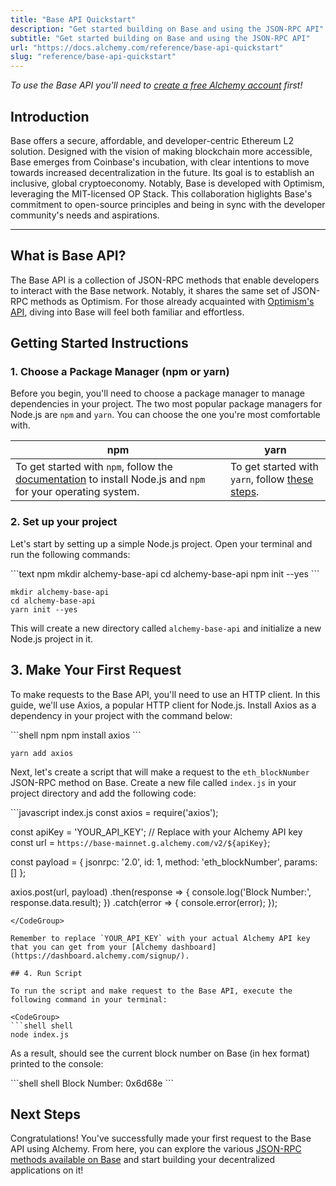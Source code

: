 ```yaml
---
title: "Base API Quickstart"
description: "Get started building on Base and using the JSON-RPC API"
subtitle: "Get started building on Base and using the JSON-RPC API"
url: "https://docs.alchemy.com/reference/base-api-quickstart"
slug: "reference/base-api-quickstart"
---
```


*To use the Base API you'll need to [create a free Alchemy account](https://dashboard.alchemy.com/signup) first!*

## Introduction

Base offers a secure, affordable, and developer-centric Ethereum L2 solution. Designed with the vision of making blockchain more accessible, Base emerges from Coinbase's incubation, with clear intentions to move towards increased decentralization in the future. Its goal is to establish an inclusive, global cryptoeconomy. Notably, Base is developed with Optimism, leveraging the MIT-licensed OP Stack. This collaboration higlights Base's commitment to open-source principles and being in sync with the developer community's needs and aspirations.

***

## What is Base API?

The Base API is a collection of JSON-RPC methods that enable developers to interact with the Base network. Notably, it shares the same set of JSON-RPC methods as Optimism. For those already acquainted with [Optimism's API](/reference/optimism-api-endpoints), diving into Base will feel both familiar and effortless.

## Getting Started Instructions

### 1. Choose a Package Manager (npm or yarn)

Before you begin, you'll need to choose a package manager to manage dependencies in your project. The two most popular package managers for Node.js are `npm` and `yarn`. You can choose the one you're most comfortable with.

| npm                                                                                                                                                                              | yarn                                                                                                |
| -------------------------------------------------------------------------------------------------------------------------------------------------------------------------------- | --------------------------------------------------------------------------------------------------- |
| To get started with `npm`, follow the [documentation](https://docs.npmjs.com/downloading-and-installing-node-js-and-npm) to install Node.js and `npm` for your operating system. | To get started with `yarn`, follow [these steps](https://classic.yarnpkg.com/lang/en/docs/install). |

### 2. Set up your project

Let's start by setting up a simple Node.js project. Open your terminal and run the following commands:

<CodeGroup>
  ```text npm
  mkdir alchemy-base-api
  cd alchemy-base-api
  npm init --yes
  ```

  ```text yarn
  mkdir alchemy-base-api
  cd alchemy-base-api
  yarn init --yes
  ```
</CodeGroup>

This will create a new directory called `alchemy-base-api` and initialize a new Node.js project in it.

## 3. Make Your First Request

To make requests to the Base API, you'll need to use an HTTP client. In this guide, we'll use Axios, a popular HTTP client for Node.js. Install Axios as a dependency in your project with the command below:

<CodeGroup>
  ```shell npm
  npm install axios
  ```

  ```shell yarn
  yarn add axios
  ```
</CodeGroup>

Next, let's create a script that will make a request to the `eth_blockNumber` JSON-RPC method on Base. Create a new file called `index.js` in your project directory and add the following code:

<CodeGroup>
  ```javascript index.js
  const axios = require('axios');

  const apiKey = 'YOUR_API_KEY'; // Replace with your Alchemy API key
  const url = `https://base-mainnet.g.alchemy.com/v2/${apiKey}`;

  const payload = {
    jsonrpc: '2.0',
    id: 1,
    method: 'eth_blockNumber',
    params: []
  };

  axios.post(url, payload)
    .then(response => {
      console.log('Block Number:', response.data.result);
    })
    .catch(error => {
      console.error(error);
    });
  ```
</CodeGroup>

Remember to replace `YOUR_API_KEY` with your actual Alchemy API key that you can get from your [Alchemy dashboard](https://dashboard.alchemy.com/signup/).

## 4. Run Script

To run the script and make request to the Base API, execute the following command in your terminal:

<CodeGroup>
  ```shell shell
  node index.js
  ```
</CodeGroup>

As a result, should see the current block number on Base (in hex format) printed to the console:

<CodeGroup>
  ```shell shell
  Block Number: 0x6d68e
  ```
</CodeGroup>

## Next Steps

Congratulations! You've successfully made your first request to the Base API using Alchemy. From here, you can explore the various [JSON-RPC methods available on Base](/reference/base-api-endpoints) and start building your decentralized applications on it!
